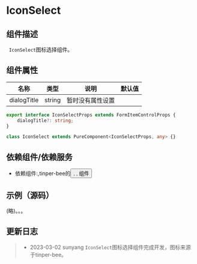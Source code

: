 # IconSelect

## 组件描述

` IconSelect`图标选择组件。

## 组件属性
| 名称            | 类型    | 说明            | 默认值 |
| ---------------| ------- | ----------------------| ------ |
| dialogTitle    | string  | 暂时没有属性设置           |



```typescript
export interface IconSelectProps extends FormItemControlProps {
    dialogTitle?: string;
}

class IconSelect extends PureComponent<IconSelectProps, any> {}
```
## 依赖组件/依赖服务
* 依赖组件:<InputBasic/>,tinper-bee的<Button/>, <FormControl/>, <Modal/>组件

## 示例（源码）
(略)。。。

## 更新日志

> * 2023-03-02  sunyang     `IconSelect`图标选择组件完成开发，图标来源于tinper-bee。

